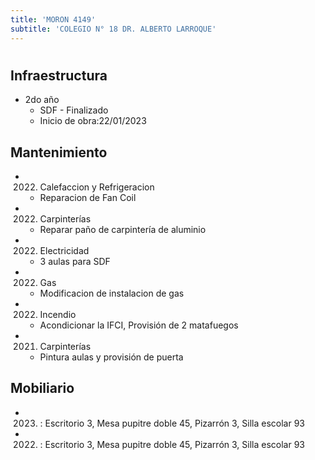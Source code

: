 ```yaml
---
title: 'MORON 4149'
subtitle: 'COLEGIO N° 18 DR. ALBERTO LARROQUE'
---
```


#
## Infraestructura

* 2do año 
    + SDF - Finalizado 
    + Inicio de obra:22/01/2023 






## Mantenimiento

*  (2022) Calefaccion y Refrigeracion 
    + Reparacion de Fan Coil

*  (2022) Carpinterías 
    + Reparar paño de carpintería de aluminio

*  (2022) Electricidad 
    + 3 aulas para SDF

*  (2022) Gas 
    + Modificacion de instalacion de gas

*  (2022) Incendio 
    + Acondicionar la IFCI, Provisión de 2 matafuegos

*  (2021) Carpinterías 
    + Pintura aulas y provisión de puerta





## Mobiliario

*  (2023) : Escritorio 3, Mesa pupitre doble 45, Pizarrón 3, Silla escolar 93 

*  (2022) : Escritorio 3, Mesa pupitre doble 45, Pizarrón 3, Silla escolar 93 




